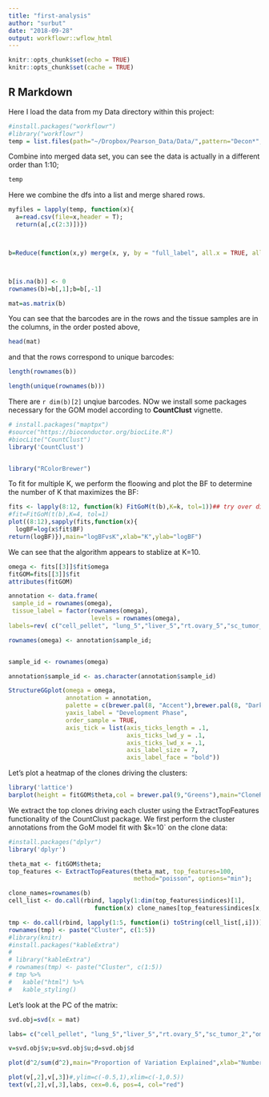 ```yaml
---
title: "first-analysis"
author: "surbut"
date: "2018-09-28"
output: workflowr::wflow_html
---
```



```r

knitr::opts_chunk$set(echo = TRUE)
knitr::opts_chunk$set(cache = TRUE)

```

## R Markdown

Here I load the data from my Data directory within this project:

```r
#install.packages("workflowr")
#library("workflowr")
temp = list.files(path="~/Dropbox/Pearson_Data/Data/",pattern="Decon*",full.names = TRUE)
```
Combine into merged data set, you can see the data is actually in a different order than 1:10;
```r
temp
```
Here we combine the dfs into a list and merge shared rows. 
```r
myfiles = lapply(temp, function(x){
  a=read.csv(file=x,header = T);
  return(a[,c(2:3)])})



b=Reduce(function(x,y) merge(x, y, by = "full_label", all.x = TRUE, all.y = TRUE),myfiles) 



b[is.na(b)] <- 0
rownames(b)=b[,1];b=b[,-1]

mat=as.matrix(b)
```

You can see that the barcodes are in the rows and the tissue samples are in the columns, in the order posted above, 
```r
head(mat)
```

and that the rows correspond to unique barcodes:
```r
length(rownames(b))

length(unique(rownames(b)))

```

There are `r dim(b)[2]` unqiue barcodes. NOw we install some packages necessary for the GOM model according to **CountClust** vignette.

```r


# install.packages("maptpx")
#source("https://bioconductor.org/biocLite.R")
#biocLite("CountClust")
library('CountClust')


library("RColorBrewer")
```

To fit for multiple K, we perform the floowing and plot the BF to determine the number of K that maximizes the BF:

```r
fits <- lapply(8:12, function(k) FitGoM(t(b),K=k, tol=1))## try over different Ks
#fit=FitGoM(t(b),K=4, tol=1)
plot((8:12),sapply(fits,function(x){
  logBF=log(x$fit$BF)
return(logBF)}),main="logBFvsK",xlab="K",ylab="logBF")

```

We can see that the algorithm appears to stablize at K=10.
```r
omega <- fits[[3]]$fit$omega
fitGOM=fits[[3]]$fit
attributes(fitGOM)

annotation <- data.frame(
 sample_id = rownames(omega),
 tissue_label = factor(rownames(omega),
                       levels = rownames(omega),
labels=rev( c("cell_pellet", "lung_5","liver_5","rt.ovary_5","sc_tumor_2","omentum_5","sc_tumor", "lung_m3","liver_m3","right_ovary_3", "left_ovary_3", "adrenal_3", "lung_4","rt_ovary_4"))))

rownames(omega) <- annotation$sample_id;


sample_id <- rownames(omega)

annotation$sample_id <- as.character(annotation$sample_id)

StructureGGplot(omega = omega,
                annotation = annotation,
                palette = c(brewer.pal(8, "Accent"),brewer.pal(8, "Dark2")),
                yaxis_label = "Development Phase",
                order_sample = TRUE,
                axis_tick = list(axis_ticks_length = .1,
                                 axis_ticks_lwd_y = .1,
                                 axis_ticks_lwd_x = .1,
                                 axis_label_size = 7,
                                 axis_label_face = "bold"))
```

Let's plot a heatmap of the clones driving the clusters:

```r

library('lattice')
barplot(height = fitGOM$theta,col = brewer.pal(9,"Greens"),main="CloneRepresentation per Cluster")


```

We extract the top clones driving each cluster using the ExtractTopFeatures functionality of the CountClust package. We first perform the cluster annotations from the GoM model fit with $k=10` on the clone data: 


```r
#install.packages("dplyr")
library('dplyr')

theta_mat <- fitGOM$theta;
top_features <- ExtractTopFeatures(theta_mat, top_features=100,
                                   method="poisson", options="min");

clone_names=rownames(b)
cell_list <- do.call(rbind, lapply(1:dim(top_features$indices)[1],
                        function(x) clone_names[top_features$indices[x,]]))

tmp <- do.call(rbind, lapply(1:5, function(i) toString(cell_list[,i])))
rownames(tmp) <- paste("Cluster", c(1:5))
#library(knitr)
#install.packages("kableExtra")
# 
# library("kableExtra")
# rownames(tmp) <- paste("Cluster", c(1:5))
# tmp %>%
#   kable("html") %>%
#   kable_styling()
```
Let's look at the PC of the matrix:

```r
svd.obj=svd(x = mat)

labs= c("cell_pellet", "lung_5","liver_5","rt.ovary_5","sc_tumor_2","omentum_5","sc_tumor", "lung_m3","liver_m3","right_ovary_3", "left_ovary_3", "adrenal_3", "lung_4","rt_ovary_4")

v=svd.obj$v;u=svd.obj$u;d=svd.obj$d

plot(d^2/sum(d^2),main="Proportion of Variation Explained",xlab="Number of Eigenvalues")

plot(v[,2],v[,3])#,ylim=c(-0.5,1),xlim=c(-1,0.5))
text(v[,2],v[,3],labs, cex=0.6, pos=4, col="red")
```


